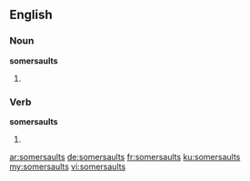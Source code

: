 ==English==

===Noun===
'''somersaults'''

# {{plural of|somersault}}

===Verb===
'''somersaults'''

# {{third-person singular of|somersault}}

[[ar:somersaults]]
[[de:somersaults]]
[[fr:somersaults]]
[[ku:somersaults]]
[[my:somersaults]]
[[vi:somersaults]]
